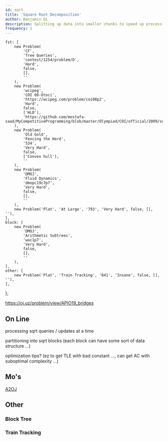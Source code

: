 ```yaml
---
id: sqrt
title: 'Square Root Decomposition'
author: Benjamin Qi
description: Splitting up data into smaller chunks to speed up processing.
frequency: 1
---
```



	fst: [
		new Problem(
			'CF',
			'Tree Queries',
			'contest/1254/problem/D',
			'Hard',
			false,
			[],
			''
		),
		new Problem(
			'wcipeg',
			'COI 08-Otoci',
			'https://wcipeg.com/problem/coi08p2',
			'Hard',
			false,
			['HLD'],
			'https://github.com/mostafa-saad/MyCompetitiveProgramming/blob/master/Olympiad/COI/official/2009/solutions.pdf'
		),
		new Problem(
			'Old Gold',
			'Fencing the Herd',
			'534',
			'Very Hard',
			false,
			['Convex hull'],
			''
		),
		new Problem(
			'DMOJ',
			'Fluid Dynamics',
			'dmopc19c7p7',
			'Very Hard',
			false,
			[],
			''
		),
		new Problem('Plat', 'At Large', '793', 'Very Hard', false, [], ''),
	],
	block: [
		new Problem(
			'DMOJ',
			'Arithmetic Subtrees',
			'wac1p7',
			'Very Hard',
			false,
			[],
			''
		),
	],
	other: [
		new Problem('Plat', 'Train Tracking', '841', 'Insane', false, [], ''),
	],
};

https://oj.uz/problem/view/APIO19_bridges

<IncompleteSection />

## On Line

processing sqrt queries / updates at a time

partitioning into sqrt blocks (each block can have some sort of data structure ...)

optimization tips? (ez to get TLE with bad constant ..., can get AC with suboptimal complexity ...)

<Problems problems={problems.fst} />

## Mo's

<Resources>
	<Resource source="CF" title="Mo's Algorithm" url="7383"></Resource>
	<Resource source="CF" title="Mo's on Trees" url="43230"></Resource>
</Resources>

[A2OJ](https://a2oj.com/category?ID=318)

## Other

### Block Tree

<Problems problems={problems.block} />

<Resources>
	<Resource source="CF" title="Block Tree" url="46843"></Resource>
</Resources>

### Train Tracking

<Problems problems={problems.other} />
